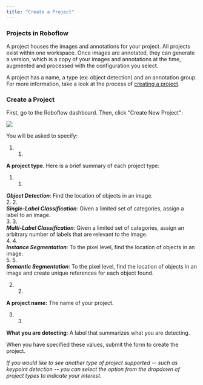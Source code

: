 ```yaml
---
title: "Create a Project"
---
```


### Projects in Roboflow

A project houses the images and annotations for your project. All projects exist within one workspace. Once images are annotated, they can generate a version, which is a copy of your images and annotations at the time, augmented and processed with the configuration you select. 

A project has a name, a type (ex: object detection) and an annotation group. For more information, take a look at the process of [creating a project](/datasets/create-a-project).

### Create a Project

First, go to the Roboflow dashboard. Then, click "Create New Project":

![](/images/datasets/Screenshot%202023-06-22%20at%2008.58.16.png)

You will be asked to specify:

1. 1.  
**A project type**. Here is a brief summary of each project type:  
   1. 1.  
   _**Object Detection**_: Find the location of objects in an image.  
   2. 2.  
   _**Single-Label Classification**_: Given a limited set of categories, assign a label to an image.  
   3. 3.  
   _**Multi-Label Classification**_: Given a limited set of categories, assign an arbitrary number of labels that are relevant to the image.  
   4. 4.  
   _**Instance Segmentation**_: To the pixel level, find the location of objects in an image.  
   5. 5.  
   _**Semantic Segmentation**_: To the pixel level, find the location of objects in an image and create unique references for each object found.

2. 2.  
**A project name:** The name of your project.

3. 3.  
**What you are detecting**: A label that summarizes what you are detecting.

When you have specified these values, submit the form to create the project.

_If you would like to see another type of project supported -- such as keypoint detection -- you can select the option from the dropdown of project types to indicate your interest._